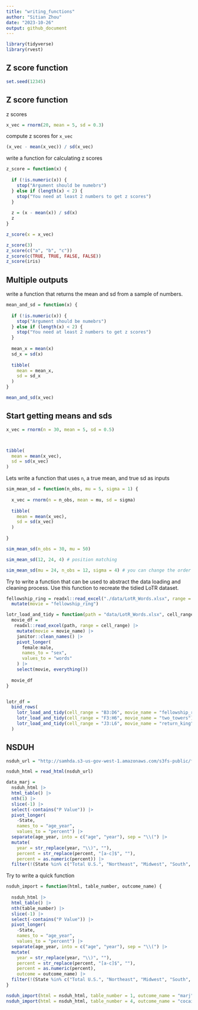 ```yaml
---
title: "writing_functions"
author: "Sitian Zhou"
date: "2023-10-26"
output: github_document
---
```



```r
library(tidyverse)
library(rvest)
```


## Z score function
```r
set.seed(12345)
```

## Z score function

z scores

```r
x_vec = rnorm(20, mean = 5, sd = 0.3)

```


compute z scores for `x_vec`

```r
(x_vec - mean(x_vec)) / sd(x_vec)
```


write a function for calculating z scores

```r
z_score = function(x) {
  
  if (!is.numeric(x)) {
    stop("Argument should be numebrs")
  } else if (length(x) < 2) {
    stop("You need at least 2 numbers to get z scores")
  }
  
  z = (x - mean(x)) / sd(x)
  z
}
```

```r
z_score(x = x_vec)
```

```r
z_score(3)
z_score(c("a", "b", "c"))
z_score(c(TRUE, TRUE, FALSE, FALSE))
z_score(iris)
```


## Multiple outputs

write a function that returns the mean and sd from a sample of numbers.

```r
mean_and_sd = function(x) {
  
  if (!is.numeric(x)) {
    stop("Argument should be numebrs")
  } else if (length(x) < 2) {
    stop("You need at least 2 numbers to get z scores")
  }
  
  mean_x = mean(x)
  sd_x = sd(x)
  
  tibble(
    mean = mean_x,
    sd = sd_x
  )
}
```

```r
mean_and_sd(x_vec)
```

## Start getting means and sds

```r
x_vec = rnorm(n = 30, mean = 5, sd = 0.5)



tibble(
  mean = mean(x_vec),
  sd = sd(x_vec)
)

```
Lets write a function that uses `n`, a true mean, and true sd as inputs

```r
sim_mean_sd = function(n_obs, mu = 5, sigma = 1) {
  
  x_vec = rnorm(n = n_obs, mean = mu, sd = sigma)
  
  tibble(
    mean = mean(x_vec),
    sd = sd(x_vec)
  )
  
}
```


```r
sim_mean_sd(n_obs = 30, mu = 50)

sim_mean_sd(12, 24, 4) # position matching

sim_mean_sd(mu = 24, n_obs = 12, sigma = 4) # you can change the order of inputs
```

Try to write a function that can be used to abstract the data loading and cleaning process. Use this function to recreate the tidied LoTR dataset.

```r
fellowship_ring = readxl::read_excel("./data/LotR_Words.xlsx", range = "B3:D6") |>
  mutate(movie = "fellowship_ring")
```

```r
lotr_load_and_tidy = function(path = "data/LotR_Words.xlsx", cell_range, movie_name) {
  movie_df = 
   readxl::read_excel(path, range = cell_range) |>
    mutate(movie = movie_name) |> 
    janitor::clean_names() |> 
    pivot_longer(
      female:male,
      names_to = "sex", 
      values_to = "words"
    ) |> 
    select(movie, everything())
  
  movie_df
}


lotr_df = 
  bind_rows(
    lotr_load_and_tidy(cell_range = "B3:D6", movie_name = "fellowship_ring"), 
    lotr_load_and_tidy(cell_range = "F3:H6", movie_name = "two_towers"), 
    lotr_load_and_tidy(cell_range = "J3:L6", movie_name = "return_king")
  )
```

## NSDUH

```r
nsduh_url = "http://samhda.s3-us-gov-west-1.amazonaws.com/s3fs-public/field-uploads/2k15StateFiles/NSDUHsaeShortTermCHG2015.htm"

nsduh_html = read_html(nsduh_url)

data_marj = 
  nsduh_html |> 
  html_table() |> 
  nth(1) |>
  slice(-1) |> 
  select(-contains("P Value")) |>
  pivot_longer(
    -State,
    names_to = "age_year", 
    values_to = "percent") |>
  separate(age_year, into = c("age", "year"), sep = "\\(") |>
  mutate(
    year = str_replace(year, "\\)", ""),
    percent = str_replace(percent, "[a-c]$", ""),
    percent = as.numeric(percent)) |>
  filter(!(State %in% c("Total U.S.", "Northeast", "Midwest", "South", "West")))
```

Try to write a quick function

```r
nsduh_import = function(html, table_number, outcome_name) {
  
  nsduh_html |> 
  html_table() |> 
  nth(table_number) |>
  slice(-1) |> 
  select(-contains("P Value")) |>
  pivot_longer(
    -State,
    names_to = "age_year", 
    values_to = "percent") |>
  separate(age_year, into = c("age", "year"), sep = "\\(") |>
  mutate(
    year = str_replace(year, "\\)", ""),
    percent = str_replace(percent, "[a-c]$", ""),
    percent = as.numeric(percent),
    outcome = outcome_name) |>
  filter(!(State %in% c("Total U.S.", "Northeast", "Midwest", "South", "West")))
}

nsduh_import(html = nsduh_html, table_number = 1, outcome_name = "marj")
nsduh_import(html = nsduh_html, table_number = 4, outcome_name = "cocaine")
```

















